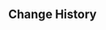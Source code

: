 {{Repertoire of Myriad Melodies Score
|name        = Exclusive Specialty
|image       = Repertoire of Myriad Melodies Cover 08.png
|album       = Mondstadt: City of Winds and Idylls
|order       = 9
|region      = Mondstadt
|character   = Diona
|soundtrack  = Exclusive Specialty
|bpm         = 107
|duration    = 1m 1s
|level_1     = Normal
|stars_1     = 2
|reward_1    = Repertoire Coins*20
|notes_1     = 86
|level_2     = Hard
|stars_2     = 4
|reward_2    = Repertoire Coins*40
|notes_2     = 106
|level_3     = Pro
|stars_3     = 6
|reward_3    = Repertoire Coins*60
|notes_3     = 168
|level_4     = Legendary
|stars_4     = 7
|notes_4     = 194
}}

==Change History==
{{Change History|5.3}}
